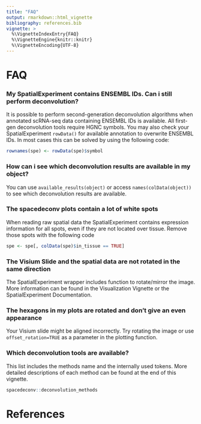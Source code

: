 ```yaml
---
title: "FAQ"
output: rmarkdown::html_vignette
bibliography: references.bib
vignette: >
  %\VignetteIndexEntry{FAQ}
  %\VignetteEngine{knitr::knitr}
  %\VignetteEncoding{UTF-8}
---
```


# FAQ

### My SpatialExperiment contains ENSEMBL IDs. Can i still perform deconvolution? 
It is possible to perform second-generation deconvolution algorithms when annotated scRNA-seq data containing ENSEMBL IDs is available. All first-gen deconvolution tools require HGNC symbols. You may also check your SpatialExperiment `rowData()` for available annotation to overwrite ENSEMBL IDs. In most cases this can be solved by using the following code: 

```r
rownames(spe) <- rowData(spe)$symbol
```


### How can i see which deconvolution results are available in my object?
You can use `available_results(object)` or access `names(colData(object))` to see which deconvolution results are available. 

### The spacedeconv plots contain a lot of white spots
When reading raw spatial data the SpatialExperiment contains expression information for all spots, even if they are not located over tissue. Remove those spots with the following code 
```r
spe <- spe[, colData(spe)$in_tissue == TRUE]
```

### The Visium Slide and the spatial data are not rotated in the same direction
The SpatialExperiment wrapper includes function to rotate/mirror the image. More information can be found in the Visualization Vignette or the SpatialExperiment Documentation. 

### The hexagons in my plots are rotated and don't give an even appearance
Your Visium slide might be aligned incorrectly. Try rotating the image or use `offset_rotation=TRUE` as a parameter in the plotting function.

### Which deconvolution tools are available?
This list includes the methods name and the internally used tokens. More detailed descriptions of each method can be found at the end of this vignette. 
```r
spacedeconv::deconvolution_methods
```

# References
